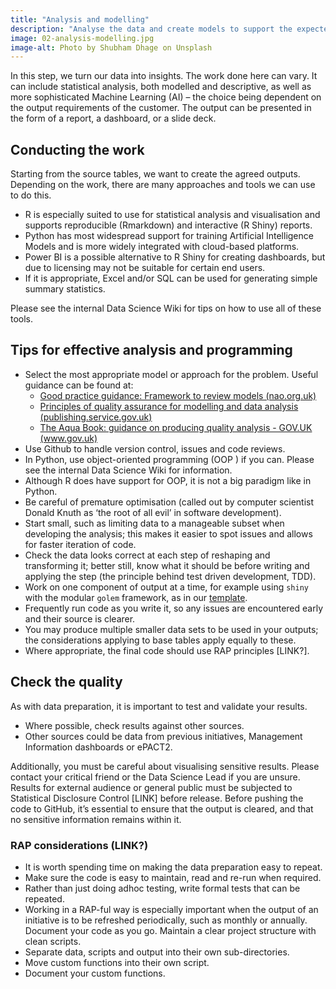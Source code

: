 ```yaml
---
title: "Analysis and modelling"
description: "Analyse the data and create models to support the expected outputs."
image: 02-analysis-modelling.jpg
image-alt: Photo by Shubham Dhage on Unsplash
---
```


In this step, we turn our data into insights. The work done here can vary. It can include statistical analysis, both modelled and descriptive, as well as more sophisticated Machine Learning (AI) – the choice being dependent on the output requirements of the customer. The output can be presented in the form of a report, a dashboard, or a slide deck.

## Conducting the work
Starting from the source tables, we want to create the agreed outputs. Depending on the work, there are many approaches and tools we can use to do this.

* R is especially suited to use for statistical analysis and visualisation and supports reproducible (Rmarkdown) and interactive (R Shiny) reports.
* Python has most widespread support for training Artificial Intelligence Models and is more widely integrated with cloud-based platforms.
* Power BI is a possible alternative to R Shiny for creating dashboards, but due to licensing may not be suitable for certain end users.
* If it is appropriate, Excel and/or SQL can be used for generating simple summary statistics.

Please see the internal Data Science Wiki for tips on how to use all of these tools.

## Tips for effective analysis and programming
* Select the most appropriate model or approach for the problem. Useful guidance can be found at:
    * [Good practice guidance: Framework to review models (nao.org.uk)](https://www.nao.org.uk/wp-content/uploads/2016/03/11018-002-Framework-to-review-models_External_4DP.pdf)
    * [Principles of quality assurance for modelling and data analysis (publishing.service.gov.uk)](https://assets.publishing.service.gov.uk/government/uploads/system/uploads/attachment_data/file/878616/Principles_of_QA_for_analysis.pdf)
    * [The Aqua Book: guidance on producing quality analysis - GOV.UK (www.gov.uk)](https://assets.publishing.service.gov.uk/government/uploads/system/uploads/attachment_data/file/878616/Principles_of_QA_for_analysis.pdf)
* Use Github to handle version control, issues and code reviews.
* In Python, use object-oriented programming (OOP ) if you can. Please see the internal Data Science Wiki for information.
* Although R does have support for OOP, it is not a big paradigm like in Python.
* Be careful of premature optimisation (called out by computer scientist Donald Knuth as ‘the root of all evil’ in software development).
* Start small, such as limiting data to a manageable subset when developing the analysis; this makes it easier to spot issues and allows for faster iteration of code.
* Check the data looks correct at each step of reshaping and transforming it; better still, know what it should be before writing and applying the step (the principle behind test driven development, TDD).
* Work on one component of output at a time, for example using `shiny` with the modular `golem` framework, as in our [template](https://github.com/nhsbsa-data-analytics/nhsbsaShinyR).
* Frequently run code as you write it, so any issues are encountered early and their source is clearer.
* You may produce multiple smaller data sets to be used in your outputs; the considerations applying to base tables apply equally to these.
* Where appropriate, the final code should use RAP principles [LINK?].

## Check the quality
As with data preparation, it is important to test and validate your results.

* Where possible, check results against other sources.
* Other sources could be data from previous initiatives, Management Information dashboards or ePACT2.

Additionally, you must be careful about visualising sensitive results. Please contact your critical friend or the Data Science Lead if you are unsure. Results for external audience or general public must be subjected to Statistical Disclosure Control [LINK] before release.
Before pushing the code to GitHub, it's essential to ensure that the output is cleared, and that no sensitive information remains within it.

### RAP considerations (LINK?)
* It is worth spending time on making the data preparation easy to repeat.
* Make sure the code is easy to maintain, read and re-run when required.
* Rather than just doing adhoc testing, write formal tests that can be repeated.
* Working in a RAP-ful way is especially important when the output of an initiative is to be refreshed periodically, such as monthly or annually. Document your code as you go. Maintain a clear project structure with clean scripts.
* Separate data, scripts and output into their own sub-directories.
* Move custom functions into their own script.
* Document your custom functions.